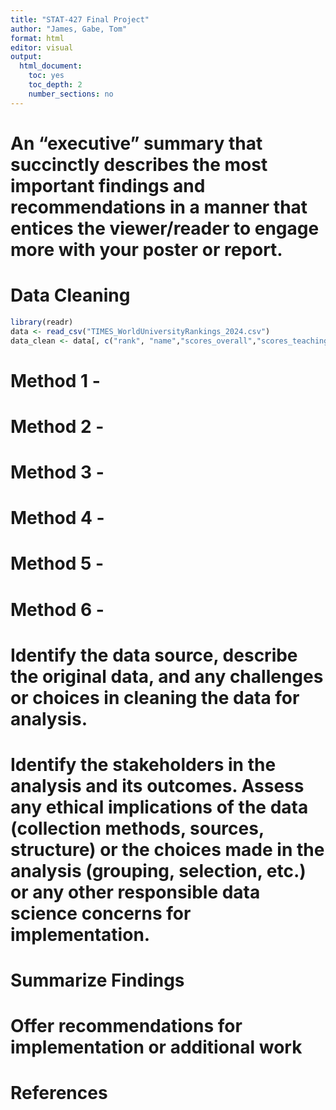 ```yaml
---
title: "STAT-427 Final Project"
author: "James, Gabe, Tom"
format: html
editor: visual
output:
  html_document: 
    toc: yes
    toc_depth: 2
    number_sections: no
---
```


## 

# An "executive" summary that succinctly describes the most important findings and recommendations in a manner that entices the viewer/reader to engage more with your poster or report.

# Data Cleaning 

```r
library(readr)
data <- read_csv("TIMES_WorldUniversityRankings_2024.csv")
data_clean <- data[, c("rank", "name","scores_overall","scores_teaching","scores_research","scores_citations","scores_industry_income","scores_international_outlook","location","stats_number_students","stats_student_staff_ratio", "stats_pc_intl_students", "stats_female_male_ratio")]

```

# Method 1 -

# Method 2 -

# Method 3 -

# Method 4 -

# Method 5 -

# Method 6 -

# Identify the data source, describe the original data, and any challenges or choices in cleaning the data for analysis.

# Identify the stakeholders in the analysis and its outcomes. Assess any ethical implications of the data (collection methods, sources, structure) or the choices made in the analysis (grouping, selection, etc.) or any other responsible data science concerns for implementation.

# Summarize Findings

# Offer recommendations for implementation or additional work

# References
